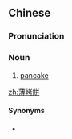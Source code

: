 {{also|薄烤饼}}
==Chinese==
{{zh-forms|s=薄烤饼|type=12}}

===Pronunciation===
{{zh-pron
|m=bókǎobǐng
|cat=n
}}

===Noun===
{{zh-noun}}

# [[pancake]]

[[zh:薄烤餅]]

====Synonyms====
* {{zh-l|薄煎餅|tr=báojiānbǐng}}